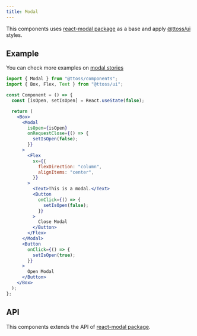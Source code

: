 ```yaml
---
title: Modal
---
```


This components uses [react-modal package](http://reactcommunity.org/react-modal) as a base and apply [@ttoss/ui](/docs/modules/packages/ui/) styles.

## Example

You can check more examples on [modal stories](https://storybook.ttoss.dev/?path=/story/components-modal)

```jsx
import { Modal } from "@ttoss/components";
import { Box, Flex, Text } from "@ttoss/ui";

const Component = () => {
  const [isOpen, setIsOpen] = React.useState(false);

  return (
    <Box>
      <Modal
        isOpen={isOpen}
        onRequestClose={() => {
          setIsOpen(false);
        }}
      >
        <Flex
          sx={{
            flexDirection: "column",
            alignItems: "center",
          }}
        >
          <Text>This is a modal.</Text>
          <Button
            onClick={() => {
              setIsOpen(false);
            }}
          >
            Close Modal
          </Button>
        </Flex>
      </Modal>
      <Button
        onClick={() => {
          setIsOpen(true);
        }}
      >
        Open Modal
      </Button>
    </Box>
  );
};
```

## API

This components extends the API of [react-modal package](http://reactcommunity.org/react-modal/#usage).
